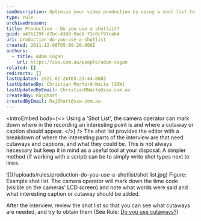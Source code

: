 ```yaml
---
seoDescription: Optimize your video production by using a shot list to plan and track interesting moments, cutaways, and captions.
type: rule
archivedreason:
title: Production - Do you use a shotlist?
guid: a476129f-d7bc-43d9-9ac6-73c0cf97cab4
uri: production-do-you-use-a-shotlist
created: 2011-12-08T05:09:20.000Z
authors:
  - title: Adam Cogan
    url: https://ssw.com.au/people/adam-cogan
related: []
redirects: []
lastUpdated: 2021-02-26T05:23:44.000Z
lastUpdatedBy: Christian Morford-Waite [SSW]
lastUpdatedByEmail: ChristianMWaite@ssw.com.au
createdBy: RajDhatt
createdByEmail: RajDhatt@ssw.com.au
---
```


<introEmbed
  body={<>
Using a 'Shot List', the camera operator can mark down where in the recording an interesting point is and where a cutaway or caption should appear.
  </>}
/>
The shot list provides the editor with a breakdown of where the interesting parts of the interview are that need cutaways and captions, and what they could be. This is not always necessary but keep it in mind as a useful tool at your disposal. A simpler method (if working with a script) can be to simply write shot types next to lines.

![](/uploads/rules/production-do-you-use-a-shotlist/shot list.jpg)
Figure: Example shot list. The camera operator will mark down the time code (visible on the cameras' LCD screen) and note what words were said and what interesting caption or cutaway should be added.

After the interview, review the shot list so that you can see what cutaways are needed, and try to obtain them (See Rule: [Do you use cutaways?](/production-post-production-do-you-use-cutaways-aka-removing-the-talking-head))
